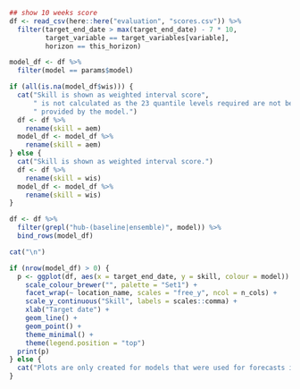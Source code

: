 ```r
## show 10 weeks score
df <- read_csv(here::here("evaluation", "scores.csv")) %>%
  filter(target_end_date > max(target_end_date) - 7 * 10,
         target_variable == target_variables[variable],
         horizon == this_horizon)

model_df <- df %>%
  filter(model == params$model)

if (all(is.na(model_df$wis))) {
  cat("Skill is shown as weighted interval score",
      " is not calculated as the 23 quantile levels required are not being",
      " provided by the model.")
  df <- df %>%
    rename(skill = aem)
  model_df <- model_df %>%
    rename(skill = aem)
} else {
  cat("Skill is shown as weighted interval score.")
  df <- df %>%
    rename(skill = wis)
  model_df <- model_df %>%
    rename(skill = wis)
}

df <- df %>%
  filter(grepl("hub-(baseline|ensemble)", model)) %>%
  bind_rows(model_df)

cat("\n")

if (nrow(model_df) > 0) {
  p <- ggplot(df, aes(x = target_end_date, y = skill, colour = model)) +
    scale_colour_brewer("", palette = "Set1") +
    facet_wrap(~ location_name, scales = "free_y", ncol = n_cols) +
    scale_y_continuous("Skill", labels = scales::comma) +
    xlab("Target date") +
    geom_line() +
    geom_point() +
    theme_minimal() +
    theme(legend.position = "top")
  print(p)
} else {
  cat("Plots are only created for models that were used for forecasts in each of the last 4 weeks, excluding periods during which there were anomalies in the data. At the moment the model does not fulfills that criterion." )
}
```
